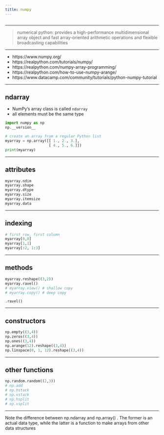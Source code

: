 ```yaml
---
title: numpy
---
```


```r
```

******************************************************************************************

> numerical python: provides a high-performance multidimensional array object and fast array-oriented arithmetic operations and flexible broadcasting capabilities

*********************************************************************

* https://www.numpy.org/  
* https://realpython.com/tutorials/numpy/  
* https://realpython.com/numpy-array-programming/  
* https://realpython.com/how-to-use-numpy-arange/  
* https://www.datacamp.com/community/tutorials/python-numpy-tutorial  

*********************************************************************

## ndarray

* NumPy’s array class is called `ndarray`
* all elements must be the same type

```python
import numpy as np
np.__version__
```

```python
# create an array from a regular Python list 
myarray = np.array([[ 1., 2., 3.],  
                    [ 4., 5., 6.]])
print(myarray)
```

*********************************************************************

## attributes

```python
myarray.ndim
myarray.shape
myarray.dtype
myarray.size
myarray.itemsize
myarray.data
```

*********************************************************************

## indexing

```python
# first row, first column
myarray[0,0]
myarray[1,1]
myarray[:2, 1:3]
```

*********************************************************************

## methods

```python
myarray.reshape((3,2))
myarray.ravel() 
# myarray.view() # shallow copy
# myarray.copy() # deep copy
```


`.ravel()`

*********************************************************************

## constructors

```python
np.empty((3,4))
np.zeros((3,4))
np.ones((3,4))
np.arange(12).reshape((3,4))
np.linspace(0, 1, 12).reshape((3,4)) 
```

*********************************************************************

## other functions

```python
np.random.random((2,3))
# np.add
# np.hstack
# np.vstack
# np.hsplit
# np.vsplit
```

******************************************************************************************

Note the difference between np.ndarray and np.array() . The former is an actual data type, while the latter is a function to make arrays from other data structures

